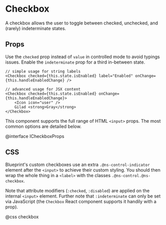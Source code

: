 # Checkbox

A checkbox allows the user to toggle between checked, unchecked, and (rarely)
indeterminate states.


<CheckboxExample />

## Props

Use the `checked` prop instead of `value` in controlled mode to avoid typings
issues. Enable the `indeterminate` prop for a third in-between state.

```tsx
// simple usage for string labels
<Checkbox checked={this.state.isEnabled} label="Enabled" onChange={this.handleEnabledChange} />

// advanced usage for JSX content
<Checkbox checked={this.state.isEnabled} onChange={this.handleEnabledChange}>
    <Icon icon="user" />
    Gilad <strong>Gray</strong>
</Checkbox>
```

This component supports the full range of HTML `<input>` props. The most common
options are detailed below.

@interface ICheckboxProps

## CSS

Blueprint's custom checkboxes use an extra `.@ns-control-indicator` element
after the `<input>` to achieve their custom styling. You should then wrap the
whole thing in a `<label>` with the classes `.@ns-control.@ns-checkbox`.

Note that attribute modifiers (`:checked`, `:disabled`) are applied on the
internal `<input>` element. Further note that `:indeterminate` can only be set
via JavaScript (the `Checkbox` React component supports it handily with a prop).

@css checkbox
